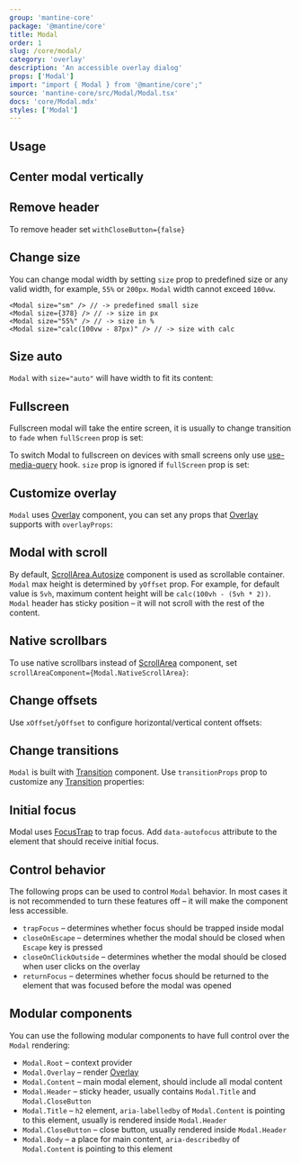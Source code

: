 ```yaml
---
group: 'mantine-core'
package: '@mantine/core'
title: Modal
order: 1
slug: /core/modal/
category: 'overlay'
description: 'An accessible overlay dialog'
props: ['Modal']
import: "import { Modal } from '@mantine/core';"
source: 'mantine-core/src/Modal/Modal.tsx'
docs: 'core/Modal.mdx'
styles: ['Modal']
---
```



## Usage

<Demo data={ModalDemos.usage} />

## Center modal vertically

<Demo data={ModalDemos.centered} />

## Remove header

To remove header set `withCloseButton={false}`

<Demo data={ModalDemos.header} />

## Change size

You can change modal width by setting `size` prop to predefined size or any valid width, for example, `55%` or `200px`.
`Modal` width cannot exceed `100vw`.

```tsx
<Modal size="sm" /> // -> predefined small size
<Modal size={378} /> // -> size in px
<Modal size="55%" /> // -> size in %
<Modal size="calc(100vw - 87px)" /> // -> size with calc
```

<Demo data={ModalDemos.sizes} />

## Size auto

`Modal` with `size="auto"` will have width to fit its content:

<Demo data={ModalDemos.sizeAuto} />

## Fullscreen

Fullscreen modal will take the entire screen, it is usually to change transition to `fade`
when `fullScreen` prop is set:

<Demo data={ModalDemos.fullScreen} />

To switch Modal to fullscreen on devices with small screens only use [use-media-query](/hooks/use-media-query/) hook.
`size` prop is ignored if `fullScreen` prop is set:

<Demo data={ModalDemos.fullScreenMobile} />

## Customize overlay

`Modal` uses [Overlay](/core/overlay/) component, you can set any props that [Overlay](/core/overlay/)
supports with `overlayProps`:

<Demo data={ModalDemos.overlay} />

## Modal with scroll

By default, [ScrollArea.Autosize](/core/scroll-area/) component is used as scrollable container.
`Modal` max height is determined by `yOffset` prop. For example, for default value is `5vh`,
maximum content height will be `calc(100vh - (5vh * 2))`. `Modal` header has sticky position –
it will not scroll with the rest of the content.

<Demo data={ModalDemos.overflow} />

## Native scrollbars

To use native scrollbars instead of [ScrollArea](/core/scroll-area/) component,
set `scrollAreaComponent={Modal.NativeScrollArea}`:

<Demo data={ModalDemos.nativeScroll} />

## Change offsets

Use `xOffset`/`yOffset` to configure horizontal/vertical content offsets:

<Demo data={ModalDemos.offset} />

## Change transitions

`Modal` is built with [Transition](/core/transition/) component. Use `transitionProps`
prop to customize any [Transition](/core/transition/) properties:

<Demo data={ModalDemos.transitions} />

## Initial focus

Modal uses [FocusTrap](/core/focus-trap/) to trap focus. Add `data-autofocus`
attribute to the element that should receive initial focus.

<Demo data={ModalDemos.initialFocus} />

## Control behavior

The following props can be used to control `Modal` behavior.
In most cases it is not recommended to turn these features off –
it will make the component less accessible.

- `trapFocus` – determines whether focus should be trapped inside modal
- `closeOnEscape` – determines whether the modal should be closed when `Escape` key is pressed
- `closeOnClickOutside` – determines whether the modal should be closed when user clicks on the overlay
- `returnFocus` – determines whether focus should be returned to the element that was focused before the modal was opened

## Modular components

You can use the following modular components to have full control over the `Modal` rendering:

- `Modal.Root` – context provider
- `Modal.Overlay` – render [Overlay](/core/overlay/)
- `Modal.Content` – main modal element, should include all modal content
- `Modal.Header` – sticky header, usually contains `Modal.Title` and `Modal.CloseButton`
- `Modal.Title` – `h2` element, `aria-labelledby` of `Modal.Content` is pointing to this element, usually is rendered inside `Modal.Header`
- `Modal.CloseButton` – close button, usually rendered inside `Modal.Header`
- `Modal.Body` – a place for main content, `aria-describedby` of `Modal.Content` is pointing to this element

<Demo data={ModalDemos.composition} />
